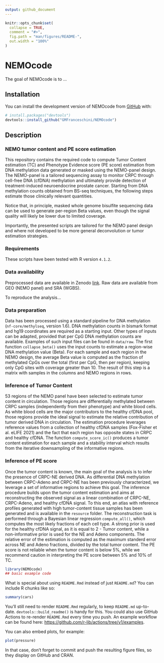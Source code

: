 ```yaml
---
output: github_document
---
```


<!-- README.md is generated from README.Rmd. Please edit that file -->

```r
knitr::opts_chunk$set(
  collapse = TRUE,
  comment = "#>",
  fig.path = "man/figures/README-",
  out.width = "100%"
)
```

# NEMOcode

<!-- badges: start -->
<!-- badges: end -->

The goal of NEMOcode is to ...

## Installation

You can install the development version of NEMOcode from [GitHub](https://github.com/) with:

``` r
# install.packages("devtools")
devtools::install_github("GMFranceschini/NEMOcode")
```

## Description

### NEMO tumor content and PE score estimation

This repository contains the required code to compute Tumor Content estimation (TC) and Phenotype Evidence score (PE score) estimation from DNA methylation data generated or masked using the NEMO-panel design. The NEMO-panel is a tailored sequencing assay to monitor CRPC through cell-free DNA (cfDNA) methylation and ultimately provide detection of treatment-induced neuroendocrine prostate cancer. Starting from DNA methylation counts obtained from BS-seq techniques, the following steps estimate those clinically relevant quantities. 

Notice that, in principle, masked whole genome bisulfite sequencing data can be used to generate per-region Beta values, even though the signal quality will likely be lower due to limited coverage.

Importantly, the presented scripts are tailored for the NEMO panel design and where not developed to be more general deconvolution or tumor estimation strategies.

### Requirements

These scripts have been tested with R version `4.1.2`.

### Data availability

Preprocessed data are available in Zenodo [link](link).
Raw data are available from GEO (NEMO panel) and SRA (WGBS).

To reproduce the analysis...

### Data preparation

Data has been processed using a standard pipeline for DNA methylation (`nf-core/methylseq`, version 1.6). DNA methylation counts in bismark format and hg19 coordinates are required as a starting input. Other types of inputs can be adapted, provided that per CpG DNA methylation counts are available. Examples of such input files can be found in `data/raw`. The first function `collapse_beta()` uses the input counts to estimate a region-wise DNA methylation value (Beta). For each sample and each region in the NEMO design, the average Beta value is computed as the fraction of methylated CpGs over the total (first per CpG, then per region), keeping only CpG sites with coverage greater than 10. The result of this step is a matrix with samples in the columns and NEMO regions in rows. 

### Inference of Tumor Content

53 regions of the NEMO panel have been selected to estimate tumor content in circulation. Those regions are differentially methylated between CRPC samples (independently from their phenotype) and white blood cells. As white blood cells are the major contributors to the healthy cfDNA pool, those regions provide the ideal signal to estimate the relative contribution of tumor derived DNA in circulation. The estimation procedure leverages reference values from a collection of healthy cfDNA samples (Fox-Fisher et al. eLIFE 2021) and the fact that each region has opposite states in CRPC and healthy cfDNA. The function `compute_score_ic()` produces a tumor content estimation for each sample and a stability interval which results from the iterative downsampling of the informative regions. 


### Inference of PE score

Once the tumor content is known, the main goal of the analysis is to infer the presence of CRPC-NE derived DNA. As differential DNA methylation between CRPC-Adeno and CRPC-NE has been previously characterized, we leverage a set of informative regions to achieve this goal. The inference procedure builds upon the tumor content estimation and aims at reconstructing the observed signal as a linear combination of CRPC-NE, CRPC-Adeno, and healthy cfDNA signal. To this end, an atlas with reference profiles generated with high tumor-content tissue samples has been generated and is available in the `resource` folder. The reconstruction task is performed through a Bayesian linear regression `compute_all()`, which computes the most likely fractions of each cell type. A strong prior is used for the healthy cfDNA signal, as it is equal to 2 - Tumor content, while a non-informative prior is used for the NE and Adeno components. The relative error of the estimation is computed as the maximum standerd error across NE and Adeno fractions, divided by the total tumor content. The PE score is not reliable when the tumor content is below 5%, while we recommend caution in interpreting the PE score between 5% and 10% of TC. 



```r
library(NEMOcode)
## basic example code
```

What is special about using `README.Rmd` instead of just `README.md`? You can include R chunks like so:

```r
summary(cars)
```

You'll still need to render `README.Rmd` regularly, to keep `README.md` up-to-date. `devtools::build_readme()` is handy for this. You could also use GitHub Actions to re-render `README.Rmd` every time you push. An example workflow can be found here: <https://github.com/r-lib/actions/tree/v1/examples>.

You can also embed plots, for example:

```r
plot(pressure)
```

In that case, don't forget to commit and push the resulting figure files, so they display on GitHub and CRAN.
